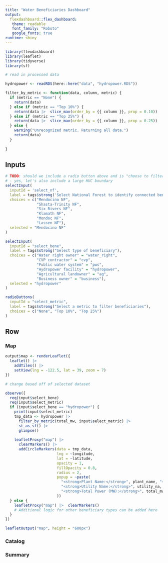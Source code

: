 ```yaml
---
title: "Water Beneficiaries Dashboard"
output: 
  flexdashboard::flex_dashboard:
   theme: readable
   font_family: "Roboto"
   google_fonts: true
runtime: shiny
---
```


```r
library(flexdashboard)
library(leaflet)
library(tidyverse)
library(sf)
```

```r
# read in processed data

hydropower <- readRDS(here::here("data", "hydropower.RDS"))
```

```r
filter_by_metric <- function(data, column, metric) {
  if (metric == "None") {
    return(data)
  } else if (metric == "Top 10%") {
    return(data |>  slice_max(order_by = {{ column }}, prop = 0.10))
  } else if (metric == "Top 25%") {
    return(data |>  slice_max(order_by = {{ column }}, prop = 0.25))
  } else {
    warning("Unrecognized metric. Returning all data.")
    return(data)
  }
  
}
```

Inputs {.sidebar}
-----------------------------------------------------------------------
```r
# TODO: should we include a radio button above and is "choose to filter by watershed or NF"? 
# - yes, let's also include a large HUC boundary 
selectInput(
  inputId = 'select_nf',
  label = tags$strong('Select National Forest to identify connected benficiaries'),
  choices = c("Mendocino NF",
              "Shasta-Trinity NF",
              "Six Rivers NF",
              "Klamath NF",
              "Mondoc NF",
              "Lassen NF"),
  selected = "Mendocino NF"
)

selectInput(
  inputId = "select_bene",
  label = tags$strong("Select type of beneficiary"),
  choices = c("Water right owner" = "water_right",
              "CVP contractor" = "cvp",
              "Public water system" = "pws",
              "Hydropower facility" = "hydropower",
              "Agricultural landowner" = "ag",
              "Business owner" = "business"),
  selected = "hydropower"
)

radioButtons(
  inputId = "select_metric",
  label = tags$strong("Select a metric to filter beneficiaries"),
  choices = c("None", "Top 10%", "Top 25%")
)

```

Row {.tabset}
-----------------------------------------------------------------------

### Map

```r
output$map <- renderLeaflet({
  leaflet() |> 
    addTiles() |> 
    setView(lng = -122.5, lat = 39, zoom = 7)
})
```

```r
# change based off of selected dataset

observe({ 
  req(input$select_bene) 
  req(input$select_metric)
  if (input$select_bene == "hydropower") {
    print(input$select_metric)
    tmp_data <- hydropower |> 
      filter_by_metric(total_mw, input$select_metric) |> 
      st_as_sf() |> 
      glimpse()
    
    leafletProxy("map") |> 
      clearMarkers() |> 
      addCircleMarkers(data = tmp_data,
                       lng = ~longitude, 
                       lat = ~latitude,
                       opacity = 1, 
                       fillOpacity = 0.8, 
                       radius = 2,
                       popup = ~paste(
                         "<strong>Plant Name:</strong>", plant_name, "<br>",
                         "<strong>Utility Name:</strong>", utility_na, "<br>",
                         "<strong>Total Power (MW):</strong>", total_mw
                       ))
  } else {
    leafletProxy("map") |>  clearMarkers()
    # Additional logic for other beneficiary types can be added here
  }
})

leafletOutput("map", height = "600px")


```

### Catalog 


### Summary
